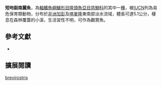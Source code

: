 {{Speciesbox
| name = 短吻副南麗魚
| status = VU
| status_system = IUCN3.1
| image = 
| image_width = 260px
| image_caption = 
| genus = Parananochromis
| species = brevirostris
| authority = [[Lamboj|Lamboj]] & [[Stiassny|Stiassny]], 2003
| synonyms = 
}}
'''短吻副南麗魚'''，為[[輻鰭魚綱|輻鰭魚綱]][[鱸形目|鱸形目]][[隆頭魚亞目|隆頭魚亞目]][[慈鯛科|慈鯛科]]的其中一[[種|種]]，被[[IUCN|IUCN]]列為易危保育類動物，分布於[[非洲|非洲]][[加彭|加彭]]及[[喀麥隆|喀麥隆]]東南部淡水流域，體長可達5.1公分，棲息在森林覆蓋的小溪，生活習性不明，可作為觀賞魚。

== 參考文獻 ==
*{{FishBase_species|genus=Parananochromis|species=brevirostris|year=2013|month=4}}

== 擴展閱讀 ==
{{refbegin}}
{{wikispecies-inline|Parananochromis brevirostris|短吻副南麗魚}}
{{refend}}
{{Taxonbar|from=Q5595756}}

[[Category:副南麗魚屬|brevirostris]]


{{鱸形目小作品}}